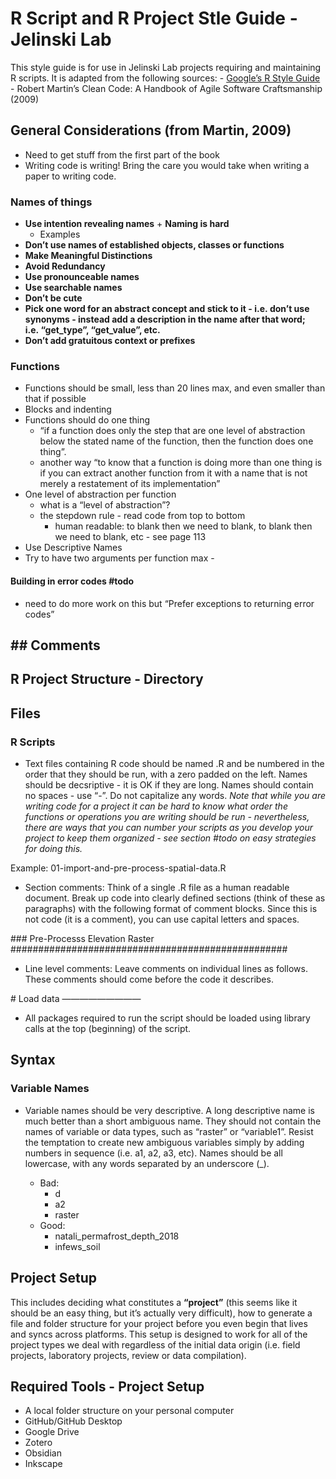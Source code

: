 # R Script and R Project Stle Guide - Jelinski Lab

This style guide is for use in Jelinski Lab projects requiring and maintaining R scripts. It is adapted from the following sources: - [Google's R Style Guide](https://google.github.io/styleguide/Rguide.html) - Robert Martin's Clean Code: A Handbook of Agile Software Craftsmanship (2009)

## General Considerations (from Martin, 2009)

-   Need to get stuff from the first part of the book
-   Writing code is writing! Bring the care you would take when writing a paper to writing code.

### Names of things

-   **Use intention revealing names** + **Naming is hard**
    -   Examples
-   **Don't use names of established objects, classes or functions**
-   **Make Meaningful Distinctions**
-   **Avoid Redundancy**
-   **Use pronounceable names**
-   **Use searchable names**
-   **Don't be cute**
-   **Pick one word for an abstract concept and stick to it - i.e. don't use synonyms - instead add a description in the name after that word; i.e. "get_type", "get_value", etc.**
-   **Don't add gratuitous context or prefixes**

### Functions

-   Functions should be small, less than 20 lines max, and even smaller than that if possible
-   Blocks and indenting
-   Functions should do one thing
    -   "if a function does only the step that are one level of abstraction below the stated name of the function, then the function does one thing".
    -   another way "to know that a function is doing more than one thing is if you can extract another function from it with a name that is not merely a restatement of its implementation"
-   One level of abstraction per function
    -   what is a "level of abstraction"?
    -   the stepdown rule - read code from top to bottom
        -   human readable: to blank then we need to blank, to blank then we need to blank, etc - see page 113
-   Use Descriptive Names
-   Try to have two arguments per function max -

#### Building in error codes #todo

-   need to do more work on this but "Prefer exceptions to returning error codes"

## \## Comments

## R Project Structure - Directory

## Files

### R Scripts

-   Text files containing R code should be named .R and be numbered in the order that they should be run, with a zero padded on the left. Names should be decsriptive - it is OK if they are long. Names should contain no spaces - use "-". Do not capitalize any words. *Note that while you are writing code for a project it can be hard to know what order the functions or operations you are writing should be run - nevertheless, there are ways that you can number your scripts as you develop your project to keep them organized - see section #todo on easy strategies for doing this.*

Example: 01-import-and-pre-process-spatial-data.R

-   Section comments: Think of a single .R file as a human readable document. Break up code into clearly defined sections (think of these as paragraphs) with the following format of comment blocks. Since this is not code (it is a comment), you can use capital letters and spaces.

################################################## 

\### Pre-Processs Elevation Raster \##################################################

-   Line level comments: Leave comments on individual lines as follows. These comments should come before the code it describes.

\# Load data ---------------------------

-   All packages required to run the script should be loaded using library calls at the top (beginning) of the script.

## Syntax

### Variable Names

-   Variable names should be very descriptive. A long descriptive name is much better than a short ambiguous name. They should not contain the names of variable or data types, such as "raster" or "variable1". Resist the temptation to create new ambiguous variables simply by adding numbers in sequence (i.e. a1, a2, a3, etc). Names should be all lowercase, with any words separated by an underscore (\_).

    -   Bad:
        -   d
        -   a2
        -   raster
    -   Good:
        -   natali_permafrost_depth_2018
        -   infews_soil

## Project Setup

This includes deciding what constitutes a **"project"** (this seems like it should be an easy thing, but it's actually very difficult), how to generate a file and folder structure for your project before you even begin that lives and syncs across platforms. This setup is designed to work for all of the project types we deal with regardless of the initial data origin (i.e. field projects, laboratory projects, review or data compilation).

::: callout-tip
## Required Tools - Project Setup

-   A local folder structure on your personal computer
-   GitHub/GitHub Desktop
-   Google Drive
-   Zotero
-   Obsidian
-   Inkscape
:::
